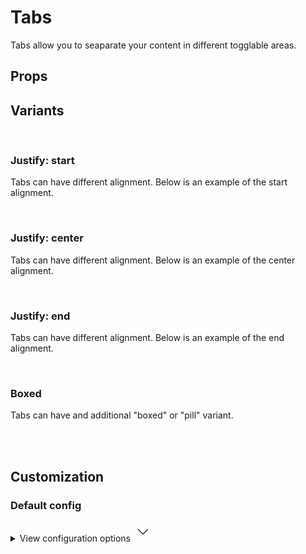 
<Meta of={TabsStories} />

# Tabs

Tabs allow you to seaparate your content in different togglable areas.

<Primary />

## Props

<Controls />

## Variants

<br />

### Justify: start

Tabs can have different alignment. Below is an example of the start alignment.

<div className="flex gap-2 bg-slate-100 dark:bg-slate-900 p-6 rounded-sm">
  <Story of={TabsStories.Start} />
</div>

<br />

### Justify: center

Tabs can have different alignment. Below is an example of the center alignment.

<div className="flex gap-2 bg-slate-100 dark:bg-slate-900 p-6 rounded-sm">
  <Story of={TabsStories.Center} />
</div>

<br />

### Justify: end

Tabs can have different alignment. Below is an example of the end alignment.

<div className="flex gap-2 bg-slate-100 dark:bg-slate-900 p-6 rounded-sm">
  <Story of={TabsStories.End} />
</div>

<br />

### Boxed

Tabs can have and additional "boxed" or "pill" variant.

<div className="flex gap-2 bg-slate-100 dark:bg-slate-900 p-6 rounded-sm">
  <Story of={TabsStories.Boxed} />
</div>

<br />
<br />

## Customization

### Default config

<div className="relative">
  <details className="relative bg-slate-50 border border-slate-200 rounded-lg p-4 [&>summary>svg]:open:-rotate-180">
    <summary className="list-none cursor-pointer">
      <span className="font-sans text-slate-500">View configuration options</span>
      <svg
        className="w-5 h-5 text-slate-500 absolute top-5 end-4 transition-transform duration-300"
        xmlns="http://www.w3.org/2000/svg"
        width="32"
        height="32"
        viewBox="0 0 24 24"
      >
        <path
          fill="none"
          stroke="currentColor"
          strokeLinecap="round"
          strokeLinejoin="round"
          strokeWidth="2"
          d="m6 9l6 6l6-6"
        />
      </svg>
    </summary>

    <div className="!mt-4">
      <pre >
        {JSON.stringify(defaultConfig, null, 2)}
      </pre>
    </div>

  </details>
</div>